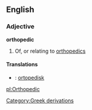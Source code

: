 ==English==
===Adjective===
'''orthopedic'''
#Of, or relating to [[orthopedics]]
====Translations====
*{{sv}}: [[ortopedisk]]
[[Category:Greek derivations]]

[[pl:Orthopedic]]